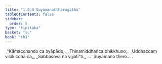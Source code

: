 ```yaml
---
title: "1.8.4 Suyāmanattheragāthā"
tableOfContents: false
sidebar:
  order: 5
type: "tipitaka"
basket: "su"
book: "th1"
---
```



<DynamicBreadcrumb />

<Division number="74" book="th1" bookNo="19" page="236">

<Paragraph number="167" type="verses" book="th1">
_“Kāmacchando ca byāpādo,_  
_Thinamiddhañca bhikkhuno;_  
_Uddhaccaṃ vicikicchā ca,_  
_Sabbasova na vijjatī”ti._  


</Paragraph>
</Division>

<Paragraph number="168" type="center" book="th1">
…  Suyāmano thero… .
</Paragraph>